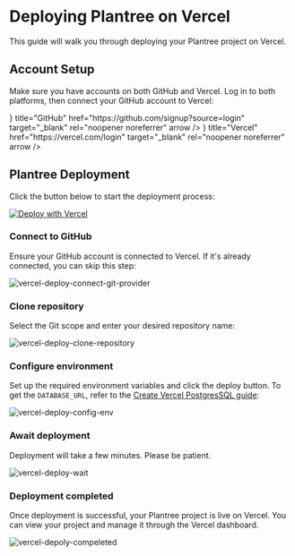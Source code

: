  
 
# Deploying Plantree on Vercel

This guide will walk you through deploying your Plantree project on Vercel.

## Account Setup

Make sure you have accounts on both GitHub and Vercel. Log in to both platforms, then connect your GitHub account to Vercel:

<Cards>
  <Cards.Card
    icon={<GithubIcon />}
    title="GitHub"
    href="https://github.com/signup?source=login"
    target="_blank"
    rel="noopener noreferrer"
    arrow
  />
  <Cards.Card
    icon={<VercelIcon />}
    title="Vercel"
    href="https://vercel.com/login"
    target="_blank"
    rel="noopener noreferrer"
    arrow
  />
</Cards>

## Plantree Deployment

Click the button below to start the deployment process:

[![Deploy with Vercel](https://vercel.com/button)](https://vercel.com/new/clone?repository-url=https%3A%2F%2Fgithub.com%2Fplantree-xyz%2Fplantree&env=DATABASE_URL&envDescription=Database+connection+string.&envLink=https%3A%2F%2Fdocs.plantree.xyz%2Fguides%2Fenvironment-variables%23database_url&project-name=plantree&repository-name=plantree)

<Steps>

### Connect to GitHub

Ensure your GitHub account is connected to Vercel. If it's already connected, you can skip this step:

![vercel-deploy-connect-git-provider](/images/screenshot/vercel-deploy-connect-git-provider.png)

### Clone repository

Select the Git scope and enter your desired repository name:

![vercel-deploy-clone-repository](/images/screenshot/vercel-deploy-clone-repository.png)

### Configure environment

Set up the required environment variables and click the deploy button. To get the `DATABASE_URL`, 
refer to the [Create Vercel PostgresSQL guide](/guides/create-vercel-postgres):

![vercel-deploy-config-env](/images/screenshot/vercel-deploy-config-env.png)

### Await deployment

Deployment will take a few minutes. Please be patient.

![vercel-deploy-wait](/images/screenshot/vercel-deploy-wait.png)

### Deployment completed

Once deployment is successful, your Plantree project is live on Vercel. You can view your project and manage it through the Vercel dashboard.

![vercel-depoly-compeleted](/images/screenshot/vercel-depoly-compeleted.png)

</Steps>